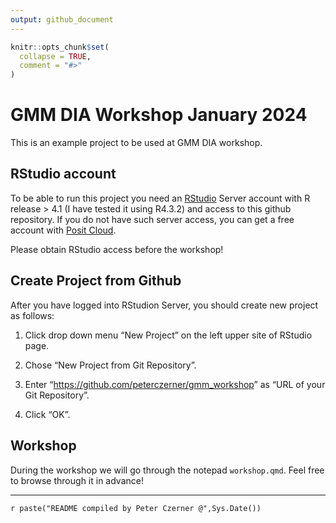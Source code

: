 ```yaml
---
output: github_document
---
```


<!-- README.md is generated from README.Rmd. Please edit that file -->

```r
knitr::opts_chunk$set(
  collapse = TRUE,
  comment = "#>"
)
```

# GMM DIA Workshop January 2024

<!-- badges: start -->

<!-- badges: end -->

This is an example project to be used at GMM DIA workshop.

## RStudio account

To be able to run this project you need an [RStudio](https://de.wikipedia.org/wiki/RStudio) Server account with R release \> 4.1 (I have tested it using R4.3.2) and access to this github repository. If you do not have such server access, you can get a free account with [Posit Cloud](https://posit.cloud/).

Please obtain RStudio access before the workshop!

## Create Project from Github

After you have logged into RStudion Server, you should create new project as follows:

1.  Click drop down menu "New Project" on the left upper site of RStudio page.

2.  Chose "New Project from Git Repository".

3.  Enter "<https://github.com/peterczerner/gmm_workshop>" as "URL of your Git Repository".

4.  Click "OK".

## Workshop

During the workshop we will go through the notepad `workshop.qmd`. Feel free to browse through it in advance!

------------------------------------------------------------------------

`r paste("README compiled by Peter Czerner @",Sys.Date())`
